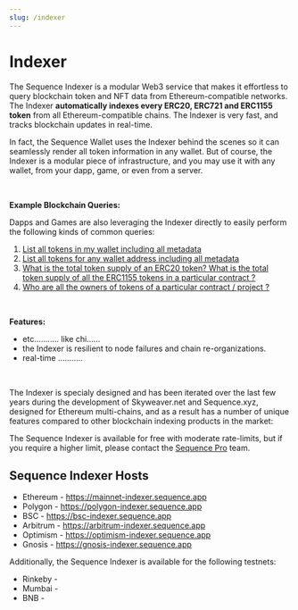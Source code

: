 ```yaml
---
slug: /indexer
---
```


# Indexer

The Sequence Indexer is a modular Web3 service that makes it effortless to query blockchain token
and NFT data from Ethereum-compatible networks. The Indexer **automatically indexes every
ERC20, ERC721 and ERC1155 token** from all Ethereum-compatible chains. The Indexer is
very fast, and tracks blockchain updates in real-time.

In fact, the Sequence Wallet uses the Indexer behind the scenes so it can seamlessly
render all token information in any wallet. But of course, the Indexer is a modular piece
of infrastructure, and you may use it with any wallet, from your dapp, game, or even from
a server.

<br/>

**Example Blockchain Queries:**

Dapps and Games are also leveraging the Indexer directly to easily perform the
following kinds of common queries:

1. [List all tokens in my wallet including all metadata](/blah)
2. [List all tokens for any wallet address including all metadata](/blah)
3. [What is the total token supply of an ERC20 token? What is the total token supply of
all the ERC1155 tokens in a particular contract ?](/blah)
4. [Who are all the owners of tokens of a particular contract / project ?](/blah)

<br/>

**Features:**
* etc........... like chi......
* the Indexer is resilient to node failures and chain re-organizations.
* real-time ...........

<br/>

The Indexer is specialy designed and has been iterated over the last few years during
the development of Skyweaver.net and Sequence.xyz, designed for Ethereum multi-chains,
and as a result has a number of unique features compared to other blockchain indexing
products in the market:

The Sequence Indexer is available for free with moderate rate-limits, but if you require
a higher limit, please contact the [Sequence Pro](https://sequence.xyz/pro) team.


## 

## Sequence Indexer Hosts

* Ethereum - https://mainnet-indexer.sequence.app
* Polygon - https://polygon-indexer.sequence.app
* BSC - https://bsc-indexer.sequence.app
* Arbitrum - https://arbitrum-indexer.sequence.app
* Optimism - https://optimism-indexer.sequence.app
* Gnosis - https://gnosis-indexer.sequence.app


Additionally, the Sequence Indexer is available for the following testnets:

* Rinkeby - 
* Mumbai - 
* BNB - 

